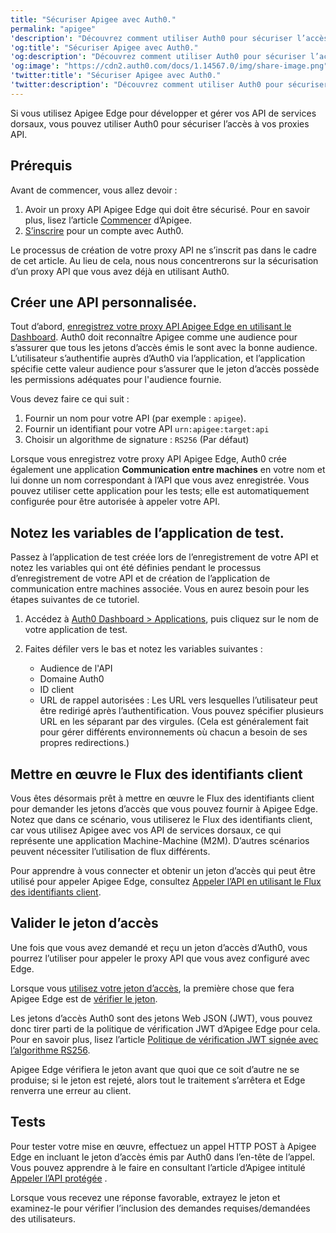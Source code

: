 ```yaml
---
title: "Sécuriser Apigee avec Auth0."
permalink: "apigee"
'description': "Découvrez comment utiliser Auth0 pour sécuriser l’accès aux proxies API développés et gérés par Apigee Edge."
'og:title': "Sécuriser Apigee avec Auth0."
'og:description': "Découvrez comment utiliser Auth0 pour sécuriser l’accès aux proxies API développés et gérés par Apigee Edge."
'og:image': "https://cdn2.auth0.com/docs/1.14567.0/img/share-image.png"
'twitter:title': "Sécuriser Apigee avec Auth0."
'twitter:description': "Découvrez comment utiliser Auth0 pour sécuriser l’accès aux proxies API développés et gérés par Apigee Edge."
---
```


Si vous utilisez Apigee Edge pour développer et gérer vos API de services dorsaux, vous pouvez utiliser Auth0 pour sécuriser l’accès à vos proxies API.

## Prérequis

Avant de commencer, vous allez devoir :

1. Avoir un proxy API Apigee Edge qui doit être sécurisé. Pour en savoir plus, lisez l’article [Commencer](https://docs.apigee.com/api-platform/get-started/get-started) d’Apigee.
2. [S’inscrire](https://auth0.com/signup) pour un compte avec Auth0.

Le processus de création de votre proxy API ne s’inscrit pas dans le cadre de cet article. Au lieu de cela, nous nous concentrerons sur la sécurisation d’un proxy API que vous avez déjà en utilisant Auth0.

## Créer une API personnalisée.

Tout d’abord, [enregistrez votre proxy API Apigee Edge en utilisant le Dashboard](/docs/fr-ca/get-started/auth0-overview/set-up-apis). Auth0 doit reconnaître Apigee comme une <Tooltip data-tooltip-id="react-containers-DefinitionTooltip-0" tip="">audience</Tooltip> pour s’assurer que tous les jetons d’accès émis le sont avec la bonne audience. L’utilisateur s’authentifie auprès d’Auth0 via l’application, et l’application spécifie cette valeur audience pour s’assurer que le jeton d’accès possède les permissions adéquates pour l'audience fournie.

Vous devez faire ce qui suit :

1. Fournir un nom pour votre API (par exemple : `apigee`).
2. Fournir un identifiant pour votre API `urn:apigee:target:api`
3. Choisir un algorithme de signature : `RS256` (Par défaut)

Lorsque vous enregistrez votre proxy API Apigee Edge, Auth0 crée également une application **Communication entre machines** en votre nom et lui donne un nom correspondant à l’API que vous avez enregistrée. Vous pouvez utiliser cette application pour les tests; elle est automatiquement configurée pour être autorisée à appeler votre API.

## Notez les variables de l’application de test.

Passez à l’application de test créée lors de l’enregistrement de votre API et notez les variables qui ont été définies pendant le processus d’enregistrement de votre API et de création de l’application de communication entre machines associée. Vous en aurez besoin pour les étapes suivantes de ce tutoriel.

1. Accédez à [Auth0 Dashboard > Applications](https://manage.auth0.com/#/applications), puis cliquez sur le nom de votre application de test.
2. Faites défiler vers le bas et notez les variables suivantes :

   * Audience de l'API
   * Domaine Auth0
   * ID client
   * URL de rappel autorisées : Les URL vers lesquelles l’utilisateur peut être redirigé après l’authentification. Vous pouvez spécifier plusieurs URL en les séparant par des virgules. (Cela est généralement fait pour gérer différents environnements où chacun a besoin de ses propres redirections.)

## Mettre en œuvre le Flux des identifiants client

Vous êtes désormais prêt à mettre en œuvre le Flux des identifiants client pour demander les jetons d’accès que vous pouvez fournir à Apigee Edge. Notez que dans ce scénario, vous utiliserez le Flux des identifiants client, car vous utilisez Apigee avec vos API de services dorsaux, ce qui représente une application Machine-Machine (M2M). D’autres scénarios peuvent nécessiter l’utilisation de flux différents.

Pour apprendre à vous connecter et obtenir un jeton d’accès qui peut être utilisé pour appeler Apigee Edge, consultez [Appeler l’API en utilisant le Flux des identifiants client](/docs/fr-ca/get-started/authentication-and-authorization-flow/client-credentials-flow/call-your-api-using-the-client-credentials-flow).

## Valider le jeton d’accès

Une fois que vous avez demandé et reçu un jeton d’accès d’Auth0, vous pourrez l’utiliser pour appeler le proxy API que vous avez configuré avec Edge.

Lorsque vous [utilisez votre jeton d’accès](https://docs.apigee.com/api-platform/security/oauth/using-access-tokens.html), la première chose que fera Apigee Edge est de [vérifier le jeton](https://docs.apigee.com/api-platform/security/oauth/using-access-tokens.html#addingaverifyaccesstokenpolicy).

Les jetons d’accès Auth0 sont des jetons Web JSON (<Tooltip href="/docs/fr-ca/glossary?term=json-web-token" tip="Jeton Web JSON (JWT)
Format standard de jeton d’ID (et souvent de jeton d’accès) utilisé pour représenter en toute sécurité des demandes entre deux parties." cta="Voir le glossaire">JWT</Tooltip>), vous pouvez donc tirer parti de la politique de vérification JWT d’Apigee Edge pour cela. Pour en savoir plus, lisez l’article [Politique de vérification JWT signée avec l’algorithme RS256](https://docs.apigee.com/api-platform/reference/policies/verify-jwt-policy#verify-a-jwt-signed-with-the-rs256-algorithm).

Apigee Edge vérifiera le jeton avant que quoi que ce soit d’autre ne se produise; si le jeton est rejeté, alors tout le traitement s’arrêtera et Edge renverra une erreur au client.

## Tests

Pour tester votre mise en œuvre, effectuez un appel HTTP POST à Apigee Edge en incluant le jeton d’accès émis par Auth0 dans l’en-tête de l’appel. Vous pouvez apprendre à le faire en consultant l’article d’Apigee intitulé [Appeler l’API protégée](https://docs.apigee.com/api-platform/security/oauth/oauth-20-client-credentials-grant-type.html#callingtheprotectedapi) .

Lorsque vous recevez une réponse favorable, extrayez le jeton et examinez-le pour vérifier l’inclusion des demandes requises/demandées des utilisateurs.